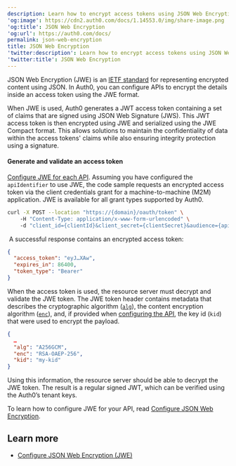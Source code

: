 ```yaml
---
description: Learn how to encrypt access tokens using JSON Web Encryption.
'og:image': https://cdn2.auth0.com/docs/1.14553.0/img/share-image.png
'og:title': JSON Web Encryption
'og:url': https://auth0.com/docs/
permalink: json-web-encryption
title: JSON Web Encryption
'twitter:description': Learn how to encrypt access tokens using JSON Web Encryption.
'twitter:title': JSON Web Encryption
---
```

JSON Web Encryption (JWE) is an [IETF standard](https://datatracker.ietf.org/doc/html/rfc7516) for representing encrypted content using JSON. In Auth0, you can configure APIs to encrypt the details inside an <Tooltip tip="Access Token: Authorization credential, in the form of an opaque string or JWT, used to access an API." cta="View Glossary" href="/docs/glossary?term=access+token">access token</Tooltip> using the JWE format.

When JWE is used, Auth0 generates a <Tooltip tip="Access Token: Authorization credential, in the form of an opaque string or JWT, used to access an API." cta="View Glossary" href="/docs/glossary?term=JWT">JWT</Tooltip> access token containing a set of claims that are signed using JSON Web Signature (JWS). This JWT access token is then encrypted using JWE and serialized using the JWE Compact format. This allows solutions to maintain the confidentiality of data within the access tokens' claims while also ensuring integrity protection using a signature.

#### Generate and validate an access token

[Configure JWE for each API](/docs/get-started/apis/configure-json-web-encryption). Assuming you have configured the `apiIdentifier` to use JWE, the code sample requests an encrypted access token via the client credentials grant for a machine-to-machine (M2M) application. JWE is available for all grant types supported by Auth0.

```bash lines
curl -X POST --location "https://{domain}/oauth/token" \
    -H "Content-Type: application/x-www-form-urlencoded" \
    -d "client_id={clientId}&client_secret={clientSecret}&audience={apiIdentifier}&grant_type=client_credentials"
```






 A successful response contains an encrypted access token:

```json lines
{
  "access_token": "eyJ…XAw",
  "expires_in": 86400,
  "token_type": "Bearer"
}
```






When the access token is used, the <Tooltip tip="Resource Server: Server hosting protected resources. Resource servers accept and respond to protected resource requests." cta="View Glossary" href="/docs/glossary?term=resource+server">resource server</Tooltip> must decrypt and validate the JWE token.
The JWE token header contains metadata that describes the cryptographic algorithm ([`alg`](https://datatracker.ietf.org/doc/html/rfc7516#section-4.1.1)), the content encryption algorithm ([`enc`](https://datatracker.ietf.org/doc/html/rfc7516#section-4.1.2)), and, if provided when [configuring the API](/docs/get-started/apis/configure-json-web-encryption), the key id (`kid`) that were used to encrypt the payload.

```json lines
{
  …
  "alg": "A256GCM",
  "enc": "RSA-OAEP-256",
  "kid": "my-kid"
}
```






Using this information, the resource server should be able to decrypt the JWE token. The result is a regular signed JWT, which can be verified using the Auth0’s tenant keys.

To learn how to configure JWE for your API, read [Configure JSON Web Encryption](/docs/get-started/apis/configure-json-web-encryption).

## Learn more

* [Configure JSON Web Encryption (JWE)](/docs/get-started/apis/configure-json-web-encryption)